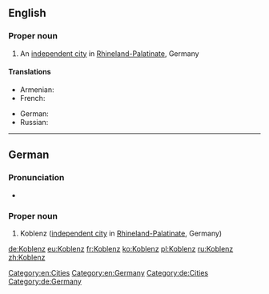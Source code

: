 ==English==
{{wikipedia}}

===Proper noun===
{{en-proper noun}}

# An [[independent city]] in [[Rhineland-Palatinate]], Germany

====Translations====
{{trans-top|city in Germany}}
* Armenian: {{t|hy|Կոբլենց|sc=Armn}}
* French: {{t+|fr|Coblence}}
{{trans-mid}}
* German: {{t+|de|Koblenz}}
* Russian: {{t+|ru|Кобленц}}
{{trans-bottom}}

[[Category:en:Cities]]
[[Category:en:Germany]]

----

==German==
{{wikipedia|lang=de}}

===Pronunciation===
* {{audio|De-Koblenz.ogg|Audio|lang=de}}

===Proper noun===
{{de-proper noun}}

# Koblenz ([[independent city]] in [[Rhineland-Palatinate]], Germany)

[[Category:de:Cities]]
[[Category:de:Germany]]

[[de:Koblenz]]
[[eu:Koblenz]]
[[fr:Koblenz]]
[[ko:Koblenz]]
[[pl:Koblenz]]
[[ru:Koblenz]]
[[zh:Koblenz]]